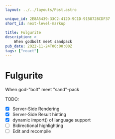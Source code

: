 ```yaml
---
layout: ../../layouts/Post.astro

unique_id: 2E8A5439-33C2-412D-9C1D-9158728CDF37
short_id: next-level-markup

title: Fulgurite
description: >
    When godbolt meet sandpack
pub_date: 2022-11-24T00:00:00Z
tags: ["react"]
---
```



# Fulgurite

When god-"bolt" meet "sand"-pack

<FulguriteIsland hint={{}} client:load />

TODO:

-   [x] Server-Side Rendering
-   [x] Server-Side Result hinting
-   [x] dynamic import() of language support
-   [ ] Bidirectional highlighting
-   [ ] Edit and recompile
